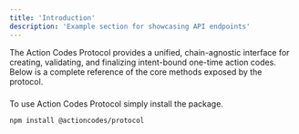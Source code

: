 ```yaml
---
title: 'Introduction'
description: 'Example section for showcasing API endpoints'
---
```


The Action Codes Protocol provides a unified, chain-agnostic interface for creating, validating, and finalizing intent-bound one-time action codes. Below is a complete reference of the core methods exposed by the protocol.

###

To use Action Codes Protocol simply install the package.
```bash
npm install @actioncodes/protocol
```
